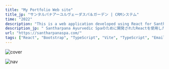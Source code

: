```yaml
---
title: "My Portfolio Web site"
title_jp: "サンタルパナアーユルヴェーダスパ＆ガーデン | CRMシステム"
time: "2022"
description: "This is a web application developed using React for Santharpana Ayurvedic Garden and Spa, which offers various services related to ayurvedic treatments and spa services. The website provides detailed information about the services offered, pricing, and facilities available at the spa. It also allows customers to book appointments through the website."
description_jp: " Santharpana Ayurvedic Spaのために開発されたReactを使用したWebアプリケーションです。このウェブサイトは、アーユルヴェーダのトリートメントとスパサービスに関連するさまざまなサービスについて詳細な情報を提供し、スパで提供される設備や価格についても説明しています。また、ウェブサイトを通じて顧客が予約を行うこともできます。"
url: "https://santharpanaspa.com/"
tags: ["React", "Bootstrap", "TypeScript", "Vite", "TypeScript", "Emailjs",  "ESLint" ] #
---
```


<Image
  src="https://res.cloudinary.com/dsprb0p8v/image/upload/v1702539530/portfolio/projects/santharpana/image.png"
  alt="cover"
  width={2267}
  height={1280}
/>

<Image
  src="https://res.cloudinary.com/dsprb0p8v/image/upload/v1702541007/portfolio/projects/santharpana/2_4_t1s9fw.png"
  alt="nav"
  width={1408}
  height={927}
/>